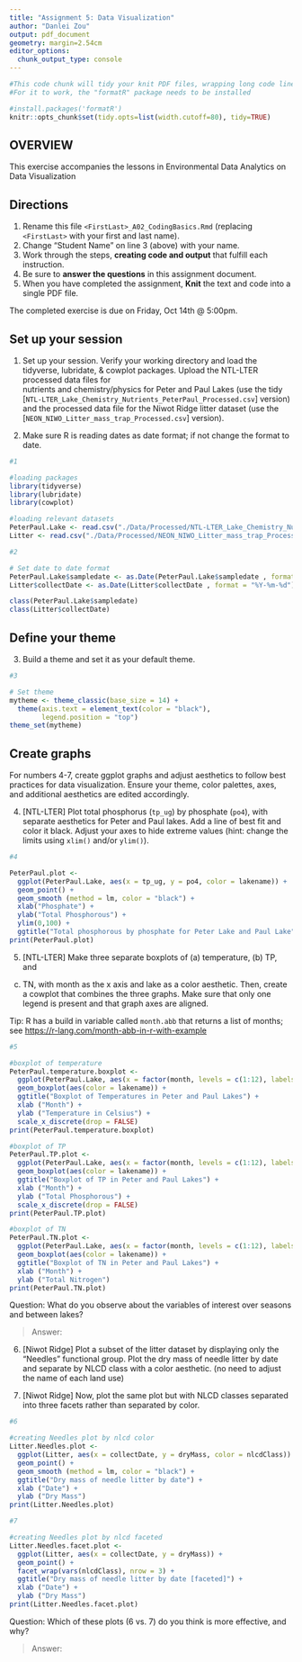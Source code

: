 ```yaml
---
title: "Assignment 5: Data Visualization"
author: "Danlei Zou"
output: pdf_document
geometry: margin=2.54cm
editor_options: 
  chunk_output_type: console
---
```


```r
#This code chunk will tidy your knit PDF files, wrapping long code lines
#For it to work, the "formatR" package needs to be installed

#install.packages('formatR')
knitr::opts_chunk$set(tidy.opts=list(width.cutoff=80), tidy=TRUE)
```

## OVERVIEW

This exercise accompanies the lessons in Environmental Data Analytics on Data Visualization 

## Directions
1. Rename this file `<FirstLast>_A02_CodingBasics.Rmd` (replacing `<FirstLast>` with your first and last name).
2. Change "Student Name" on line 3 (above) with your name.
3. Work through the steps, **creating code and output** that fulfill each instruction.
4. Be sure to **answer the questions** in this assignment document.
5. When you have completed the assignment, **Knit** the text and code into a single PDF file.

The completed exercise is due on Friday, Oct 14th @ 5:00pm.



## Set up your session 
1. Set up your session. Verify your working directory and load the tidyverse, 
lubridate, & cowplot packages. Upload the NTL-LTER processed data files for  
nutrients and chemistry/physics for Peter and Paul Lakes (use the tidy 
[`NTL-LTER_Lake_Chemistry_Nutrients_PeterPaul_Processed.csv`] version) and 
the processed data file for the Niwot Ridge litter dataset (use the
[`NEON_NIWO_Litter_mass_trap_Processed.csv`] version). 

2. Make sure R is reading dates as date format; if not change the format to date.

```r
#1 

#loading packages
library(tidyverse)
library(lubridate)
library(cowplot)

#loading relevant datasets
PeterPaul.Lake <- read.csv("./Data/Processed/NTL-LTER_Lake_Chemistry_Nutrients_PeterPaul_Processed.csv", stringsAsFactors = TRUE)
Litter <- read.csv("./Data/Processed/NEON_NIWO_Litter_mass_trap_Processed.csv", stringsAsFactors = TRUE)

#2 

# Set date to date format
PeterPaul.Lake$sampledate <- as.Date(PeterPaul.Lake$sampledate , format = "%Y-%m-%d")
Litter$collectDate <- as.Date(Litter$collectDate , format = "%Y-%m-%d")

class(PeterPaul.Lake$sampledate)
class(Litter$collectDate)

```
## Define your theme
3. Build a theme and set it as your default theme.

```r
#3

# Set theme
mytheme <- theme_classic(base_size = 14) +
  theme(axis.text = element_text(color = "black"), 
        legend.position = "top")
theme_set(mytheme)

```

## Create graphs
For numbers 4-7, create ggplot graphs and adjust aesthetics to follow best 
practices for data visualization. Ensure your theme, color palettes, axes, 
and additional aesthetics are edited accordingly.

4. [NTL-LTER] Plot total phosphorus (`tp_ug`) by phosphate (`po4`), with 
separate aesthetics for Peter and Paul lakes. Add a line of best fit and 
color it black. Adjust your axes to hide extreme values (hint: change the 
limits using `xlim()` and/or `ylim()`).

```r
#4

PeterPaul.plot <-
  ggplot(PeterPaul.Lake, aes(x = tp_ug, y = po4, color = lakename)) +
  geom_point() +
  geom_smooth (method = lm, color = "black") +
  xlab("Phosphate") +
  ylab("Total Phosphorous") +
  ylim(0,100) +
  ggtitle("Total phosphorous by phosphate for Peter Lake and Paul Lake")
print(PeterPaul.plot)
```


5. [NTL-LTER] Make three separate boxplots of (a) temperature, (b) TP, and 
(c) TN, with month as the x axis and lake as a color aesthetic. Then, create 
a cowplot that combines the three graphs. Make sure that only one legend is 
present and that graph axes are aligned. 

Tip: R has a build in variable called `month.abb` that returns a list of months;
see <https://r-lang.com/month-abb-in-r-with-example>

```r
#5

#boxplot of temperature
PeterPaul.temperature.boxplot <-
  ggplot(PeterPaul.Lake, aes(x = factor(month, levels = c(1:12), labels = month.abb), y = temperature_C)) +
  geom_boxplot(aes(color = lakename)) +
  ggtitle("Boxplot of Temperatures in Peter and Paul Lakes") +
  xlab ("Month") +
  ylab ("Temperature in Celsius") +
  scale_x_discrete(drop = FALSE)
print(PeterPaul.temperature.boxplot)

#boxplot of TP
PeterPaul.TP.plot <-
  ggplot(PeterPaul.Lake, aes(x = factor(month, levels = c(1:12), labels = month.abb), y = tp_ug)) +
  geom_boxplot(aes(color = lakename)) +
  ggtitle("Boxplot of TP in Peter and Paul Lakes") +
  xlab ("Month") +
  ylab ("Total Phosphorous") +
  scale_x_discrete(drop = FALSE)
print(PeterPaul.TP.plot)

#boxplot of TN
PeterPaul.TN.plot <-
  ggplot(PeterPaul.Lake, aes(x = factor(month, levels = c(1:12), labels = month.abb), y = tn_ug)) +
  geom_boxplot(aes(color = lakename)) +
  ggtitle("Boxplot of TN in Peter and Paul Lakes") +
  xlab ("Month") +
  ylab ("Total Nitrogen")
print(PeterPaul.TN.plot)

```

Question: What do you observe about the variables of interest over seasons 
and between lakes? 

> Answer: 

6. [Niwot Ridge] Plot a subset of the litter dataset by displaying only the 
"Needles" functional group. Plot the dry mass of needle litter by date and 
separate by NLCD class with a color aesthetic. (no need to adjust the name 
of each land use)

7. [Niwot Ridge] Now, plot the same plot but with NLCD classes separated into 
three facets rather than separated by color. 

```r
#6

#creating Needles plot by nlcd color
Litter.Needles.plot <-
  ggplot(Litter, aes(x = collectDate, y = dryMass, color = nlcdClass)) +
  geom_point() +
  geom_smooth (method = lm, color = "black") +
  ggtitle("Dry mass of needle litter by date") +
  xlab ("Date") +
  ylab ("Dry Mass")
print(Litter.Needles.plot)

#7

#creating Needles plot by nlcd faceted
Litter.Needles.facet.plot <-
  ggplot(Litter, aes(x = collectDate, y = dryMass)) +
  geom_point() +
  facet_wrap(vars(nlcdClass), nrow = 3) +
  ggtitle("Dry mass of needle litter by date [faceted]") +
  xlab ("Date") +
  ylab ("Dry Mass")
print(Litter.Needles.facet.plot)


```
Question: Which of these plots (6 vs. 7) do you think is more effective, and why? 

> Answer: